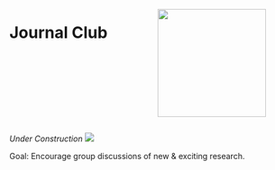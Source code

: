 ::: columns
::: {.column width="50%"}
# Journal Club
:::

::: {.column width="50%"}
![](images/journalClubLogo.png){width=2in}
:::
:::

*Under Construction* ![](content/images/workInProgress.JPG)

Goal: Encourage group discussions of new & exciting research. 
